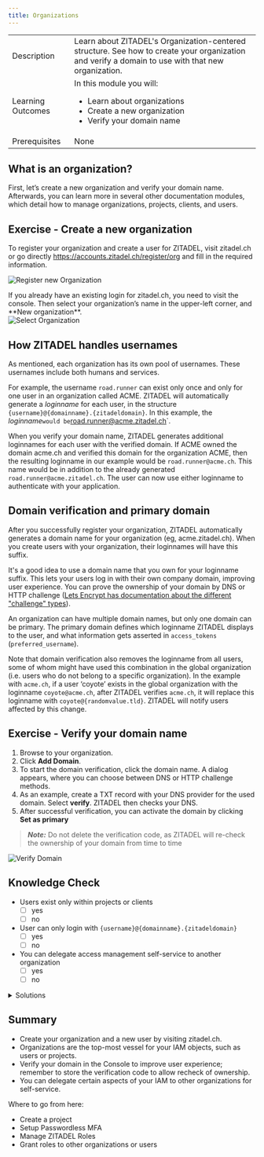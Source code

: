 ```yaml
---
title: Organizations
---
```



|                   |                                                                                                                                                 |
|-------------------|-------------------------------------------------------------------------------------------------------------------------------------------------|
| Description       | Learn about ZITADEL's Organization-centered structure. See how to create your organization and verify a domain to use with that new organization. |
| Learning Outcomes | In this module you will: <ul><li>Learn about organizations</li><li>Create a new organization</li><li>Verify your domain name </li></ul>         |
| Prerequisites     | None                                                                                                                                            |

## What is an organization?


<OrgDescription name="OrgDescription" />

First, let’s create a new organization and verify your domain name.
Afterwards, you can learn more in several other documentation modules, which detail how to manage organizations, projects, clients, and users.

## Exercise - Create a new organization

To register your organization and create a user for ZITADEL, visit zitadel.ch or go directly <https://accounts.zitadel.ch/register/org> and fill in the required information.

![Register new Organization](/img/console_org_register.png)

<Column>
<div>
  If you already have an existing login for zitadel.ch, you need to visit the console.
  Then select your organization’s name in the upper-left corner, and **New organization**.
</div>

<img src="/img/console_org_select.png" alt="Select Organization"/>
</Column>

## How ZITADEL handles usernames

As mentioned, each organization has its own pool of usernames.
These usernames include both humans and services.

For example, the username `road.runner` can exist only once and only for one user in an organization called ACME.
ZITADEL will automatically generate a *loginname* for each user, in the structure `{username}@{domainname}.{zitadeldomain}`.
In this example, the *loginname*` would be `road.runner@acme.zitadel.ch`.

When you verify your domain name, ZITADEL generates additional loginnames for each user with the verified domain.
If ACME owned the domain acme.ch and verified this domain for the organization ACME, then the resulting loginname in our example would be `road.runner@acme.ch`.
This name would be in addition to the already generated `road.runner@acme.zitadel.ch`.
The user can now use either loginname to authenticate with your application.

## Domain verification and primary domain

After you successfully register your organization, ZITADEL automatically generates a domain name for your organization (eg, acme.zitadel.ch).
When you create users with your organization, their loginnames will have this suffix.

It's a good idea to use a domain name that you own for your loginname suffix.
This lets your users log in with their own company domain, improving user experience.
You can prove the ownership of your domain by DNS or HTTP challenge ([Lets Encrypt has documentation about the different "challenge" types](https://letsencrypt.org/docs/challenge-types/)).

An organization can have multiple domain names, but only one domain can be primary.
The primary domain defines which loginname ZITADEL displays to the user, and what information gets asserted in `access_tokens` (`preferred_username`).

Note that domain verification also removes the loginname from all users, some of whom might have used this combination in the global organization
(i.e. users who do not belong to a specific organization).
In the example with `acme.ch`, if a user ‘coyote’ exists in the global organization with the loginname `coyote@acme.ch`,
after ZITADEL verifies `acme.ch`, it will replace this loginname with `coyote@{randomvalue.tld}`.
ZITADEL will notify users affected by this change.

## Exercise - Verify your domain name

1. Browse to your organization.
2. Click **Add Domain**.
3. To start the domain verification, click the domain name. A dialog appears, where you can choose between DNS or HTTP challenge methods.
4. As an example, create a TXT record with your DNS provider for the used domain. Select **verify**.
   ZITADEL then checks your DNS.
5. After successful verification, you can activate the domain by clicking **Set as primary**

> **_Note:_** Do not delete the verification code, as ZITADEL will re-check the ownership of your domain from time to time

![Verify Domain](/img/console_verify_domain.gif)


## Knowledge Check

* Users exist only within projects or clients
    - [ ] yes
    - [ ] no
* User can only login with `{username}@{domainname}.{zitadeldomain}`
    - [ ] yes
    - [ ] no
* You can delegate access management self-service to another organization
    - [ ] yes
    - [ ] no

<details>
    <summary>
        Solutions
    </summary>

* Users exist only within projects or clients
    - [ ] yes
    - [x] no (users exist within organizations)
* User can only login with `{username}@{domainname}.{zitadeldomain}`
    - [ ] yes
    - [x] no (You can validate your own domain and login with `{loginname}@{yourdomain.tld}`)
* You can delegate access management self-service to another organization
    - [x] yes
    - [ ] no

</details>

## Summary

* Create your organization and a new user by visiting zitadel.ch.
* Organizations are the top-most vessel for your IAM objects, such as users or projects.
* Verify your domain in the Console to improve user experience; remember to store the verification code to allow recheck of ownership.
* You can delegate certain aspects of your IAM to other organizations for self-service.

Where to go from here:

* Create a project
* Setup Passwordless MFA
* Manage ZITADEL Roles
* Grant roles to other organizations or users
